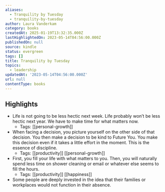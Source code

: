 ```yaml
---
aliases:
  - Tranquility by Tuesday
  - tranquility-by-tuesday
author: Laura Vanderkam
category: books
createdAt: 2025-01-19T13:32:35.000Z
lastHighlightedOn: 2023-05-14T04:56:00.000Z
publishedOn: null
source: kindle
status: evergreen
tags: []
title: Tranquility by Tuesday
topics:
  - leadership
updatedAt: '2023-05-14T04:56:00.000Z'
url: null
contentType: books
---
```

## Highlights

- Life is not going to be less hectic next week. Life probably won’t be less hectic next year. We have to make time for what matters now.
  - Tags: [[personal-growth]]
- When facing a decision, you picture yourself on the other side of that decision. You then make a decision to be kind to Future You. You make this decision even if it takes a little effort in the moment. This is the essence of discipline.
  - Tags: [[productivity]] [[personal-growth]]
- First, you fill your life with what matters to you. Then, you will naturally spend less time on shower cleaning or email or whatever else seems to fill the hours.
  - Tags: [[productivity]] [[happiness]]
- Some people are deeply invested in the idea that their families or workplaces would not function in their absence.

